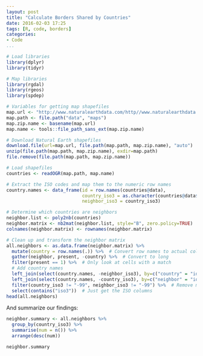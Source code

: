 ```yaml
---
layout: post
title: "Calculate Borders Shared by Countries"
date: 2016-02-03 17:25
tags: [R, code, borders]
categories: 
- Code
...
```


```r
# Load libraries
library(dplyr)
library(tidyr)

# Map libraries
library(rgdal)
library(rgeos)
library(spdep)

# Variables for getting map shapefiles
map.url <- "http://www.naturalearthdata.com/http//www.naturalearthdata.com/download/50m/cultural/ne_50m_admin_0_countries.zip"
map.path <- file.path("data", "maps")
map.zip.name <- basename(map.url)
map.name <- tools::file_path_sans_ext(map.zip.name)

# Download Natural Earth shapefiles
download.file(url=map.url, file.path(map.path, map.zip.name), "auto")
unzip(file.path(map.path, map.zip.name), exdir=map.path)
file.remove(file.path(map.path, map.zip.name))

# Load shapefiles
countries <- readOGR(map.path, map.name)

# Extract the ISO codes and map them to the numeric row names
country.names <- data_frame(id = row.names(countries@data),
                            country_iso3 = as.character(countries@data$adm0_a3_is),
                            neighbor_iso3 = country_iso3)

# Determine which countries are neighbors
neighbor.list <- poly2nb(countries)
neighbor.matrix <- nb2mat(neighbor.list, style="B", zero.policy=TRUE)
colnames(neighbor.matrix) <- rownames(neighbor.matrix)

# Clean up and transform the neighbor matrix
all.neighbors <- as.data.frame(neighbor.matrix) %>%
  mutate(country = row.names(.)) %>%  # Convert row names to actual column
  gather(neighbor, present, -country) %>%  # Convert to long
  filter(present == 1) %>%  # Only look at cells with a match
  # Add country names
  left_join(select(country.names, -neighbor_iso3), by=c("country" = "id")) %>%
  left_join(select(country.names, -country_iso3), by=c("neighbor" = "id")) %>%
  filter(country_iso3 != "-99", neighbor_iso3 != "-99") %>%  # Remove missing countries
  select(contains("iso3"))  # Just get the ISO columns
head(all.neighbors)
```

And summarize our findings:

```r
neighbor.summary <- all.neighbors %>%
  group_by(country_iso3) %>%
  summarise(num = n()) %>%
  arrange(desc(num))

neighbor.summary
```
